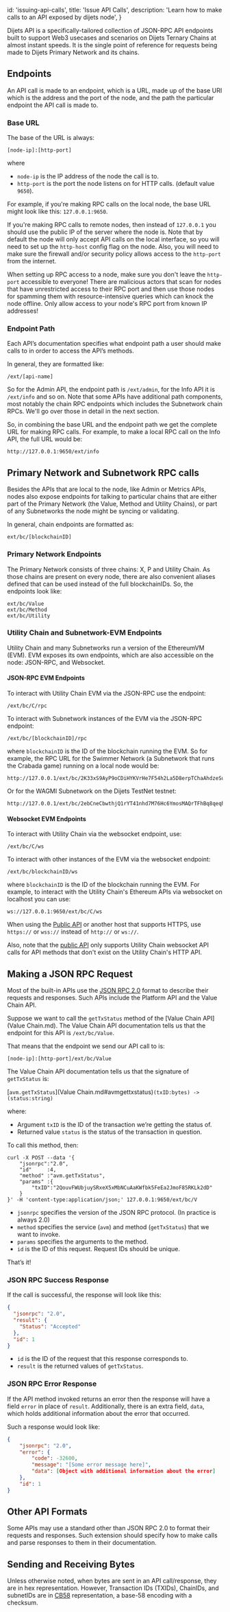 
  id: 'issuing-api-calls',
  title: 'Issue API Calls',
  description: 'Learn how to make calls to an API exposed by dijets node',
}

Dijets API is a specifically-tailored collection of JSON-RPC API endpoints built to support 
Web3 usecases and scenarios on Dijets Ternary Chains at almost instant speeds. 
It is the single point of reference for requests being made to Dijets Primary Network and its chains.

## Endpoints

An API call is made to an endpoint, which is a URL, made up of the base URI
which is the address and the port of the node, and the path the particular
endpoint the API call is made to.

### Base URL

The base of the URL is always:

`[node-ip]:[http-port]`

where

- `node-ip` is the IP address of the node the call is to.
- `http-port` is the port the node listens on for HTTP calls. (default value `9650`).

For example, if you're making RPC calls on the local node, the base URL might look like this: `127.0.0.1:9650`.

If you're making RPC calls to remote nodes, then instead of `127.0.0.1` you
should use the public IP of the server where the node is. Note that by default
the node will only accept API calls on the local interface, so you will need to
set up the `http-host`
config flag on the node. Also, you will need to make sure the firewall and/or
security policy allows access to the `http-port` from the internet.

<Admonition type="info">

When setting up RPC access to a node, make sure you don't leave the
`http-port` accessible to everyone! There are malicious actors that scan for
nodes that have unrestricted access to their RPC port and then use those nodes
for spamming them with resource-intensive queries which can knock the node
offline. Only allow access to your node's RPC port from known IP addresses! 

</Admonition>

### Endpoint Path

Each API’s documentation specifies what endpoint path a user should make calls
to in order to access the API’s methods.

In general, they are formatted like:

```text
/ext/[api-name]
```

So for the Admin API, the endpoint path is `/ext/admin`, for the Info API it is
`/ext/info` and so on. Note that some APIs have additional path components, most
notably the chain RPC endpoints which includes the Subnetwork chain RPCs. We'll go
over those in detail in the next section.

So, in combining the base URL and the endpoint path we get the complete URL for
making RPC calls. For example, to make a local RPC call on the Info API, the
full URL would be:

```text
http://127.0.0.1:9650/ext/info
```

## Primary Network and Subnetwork RPC calls

Besides the APIs that are local to the node, like Admin or Metrics APIs, nodes
also expose endpoints for talking to particular chains that are either part of
the Primary Network (the Value, Method and Utility Chains), or part of any Subnetworks the node
might be syncing or validating.

In general, chain endpoints are formatted as:

```text
ext/bc/[blockchainID]
```

### Primary Network Endpoints

The Primary Network consists of three chains: X, P and Utility Chain. As those chains
are present on every node, there are also convenient aliases defined that can be
used instead of the full blockchainIDs. So, the endpoints look like:

```text
ext/bc/Value
ext/bc/Method
ext/bc/Utility
```

### Utility Chain and Subnetwork-EVM Endpoints

Utility Chain and many Subnetworks run a version of the EthereumVM (EVM). EVM exposes its
own endpoints, which are also accessible on the node: JSON-RPC, and Websocket.

#### JSON-RPC EVM Endpoints

To interact with Utility Chain EVM via the JSON-RPC use the endpoint:

```text
/ext/bc/C/rpc
```

To interact with Subnetwork instances of the EVM via the JSON-RPC endpoint:

```text
/ext/bc/[blockchainID]/rpc
```

where `blockchainID` is the ID of the blockchain running the EVM. So for
example, the RPC URL for the Swimmer Network (a Subnetwork that runs the Crabada
game) running on a local node would be:

```text
http://127.0.0.1/ext/bc/2K33xS9AyP9oCDiHYKVrHe7F54h2La5D8erpTChaAhdzeSu2RX/rpc
```

Or for the WAGMI Subnetwork on the Dijets TestNet testnet:

```text
http://127.0.0.1/ext/bc/2ebCneCbwthjQ1rYT41nhd7M76Hc6YmosMAQrTFhBq8qeqh6tt/rpc
```

#### Websocket EVM Endpoints

To interact with Utility Chain via the websocket endpoint, use:

```text
/ext/bc/C/ws
```

To interact with other instances of the EVM via the websocket endpoint:

```text
/ext/bc/blockchainID/ws
```

where `blockchainID` is the ID of the blockchain running the EVM. For example,
to interact with the Utility Chain's Ethereum APIs via websocket on localhost you can
use:

```text
ws://127.0.0.1:9650/ext/bc/C/ws
```

<Admonition type="info">

When using the [Public API](/docs/guides/node-apis/public-api) or another host
that supports HTTPS, use `https://` or `wss://` instead of `http://` or `ws://`.

Also, note that the [public API](/docs/guides/node-apis/public-api) only
supports Utility Chain websocket API calls for API methods that don't exist on the
Utility Chain's HTTP API. 

</Admonition>

## Making a JSON RPC Request

Most of the built-in APIs use the [JSON RPC
2.0](https://www.jsonrpc.org/specification) format to describe their requests
and responses. Such APIs include the Platform API and the Value Chain API.

Suppose we want to call the `getTxStatus` method of the [Value Chain
API](Value Chain.md). The Value Chain API documentation tells us that the endpoint for
this API is `/ext/bc/Value`.

That means that the endpoint we send our API call to is:

`[node-ip]:[http-port]/ext/bc/Value`

The Value Chain API documentation tells us that the signature of `getTxStatus` is:

[`avm.getTxStatus`](Value Chain.md#avmgettxstatus)`(txID:bytes) -> (status:string)`

where:

- Argument `txID` is the ID of the transaction we’re getting the status of.
- Returned value `status` is the status of the transaction in question.

To call this method, then:

```text
curl -X POST --data '{
    "jsonrpc":"2.0",
    "id"     :4,
    "method" :"avm.getTxStatus",
    "params" :{
        "txID":"2QouvFWUbjuySRxeX5xMbNCuAaKWfbk5FeEa2JmoF85RKLk2dD"
    }
}' -H 'content-type:application/json;' 127.0.0.1:9650/ext/bc/V
```

- `jsonrpc` specifies the version of the JSON RPC protocol. (In practice is always 2.0)
- `method` specifies the service (`avm`) and method (`getTxStatus`) that we want to invoke.
- `params` specifies the arguments to the method.
- `id` is the ID of this request. Request IDs should be unique.

That’s it!

### JSON RPC Success Response

If the call is successful, the response will look like this:

```json
{
  "jsonrpc": "2.0",
  "result": {
    "Status": "Accepted"
  },
  "id": 1
}
```

- `id` is the ID of the request that this response corresponds to.
- `result` is the returned values of `getTxStatus`.

### JSON RPC Error Response

If the API method invoked returns an error then the response will have a field
`error` in place of `result`. Additionally, there is an extra field, `data`,
which holds additional information about the error that occurred.

Such a response would look like:

```json
{
    "jsonrpc": "2.0",
    "error": {
        "code": -32600,
        "message": "[Some error message here]",
        "data": [Object with additional information about the error]
    },
    "id": 1
}
```

## Other API Formats

Some APIs may use a standard other than JSON RPC 2.0 to format their requests
and responses. Such extension should specify how to make calls and parse
responses to them in their documentation.

## Sending and Receiving Bytes

Unless otherwise noted, when bytes are sent in an API call/response, they are in
hex representation. However, Transaction IDs (TXIDs), ChainIDs, and subnetIDs
are in [CB58](https://support.avalabs.org/en/articles/4587395-what-is-cb58)
representation, a base-58 encoding with a checksum.


